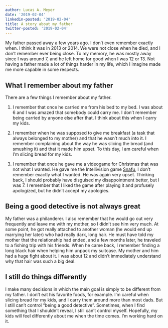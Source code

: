 ```yaml
---
author: Lucas A. Meyer
date: '2019-02-04'
linkedin-posted: '2019-02-04'
title: A story about my father
twitter-posted: '2019-02-04'
---
```


My father passed away a few years ago. I don't even remember exactly when. I think it was in 2013 or 2014. We were not close when he died, and I don't remember ever being close. To my memory, he was mostly away since I was around 7, and he left home for good when I was 12 or 13. Not having a father made a lot of things harder in my life, which I imagine made me more capable in some respects.

<!-- 

## My original case for a two-parent household

Well, it's not necessarily a case for a *father*, but more a case for a household with two parents, no matter their genders. When I was a teenager, the only opinion I had was my mom's, right or wrong. Not having another parent in the house made it more expensive for me to validate my mother's opinions. One example was when I wanted to leave a low-income, dead-end job for another job. My mom was of the opinion that "job longevity" and loyalty were very valuable traits - that one shouldn't leave a job after a short period of time. My questionings didn't go very far. In that case I ended up not folowing my mother's opinion and changed jobs. I'm sure the change had a positive impact in my career, but I was terrified. 

-->

## What I remember about my father

There are a few things I remember about my father. 

1) I remember that once he carried me from his bed to my bed. I was about 6 and I was amazed that somebody could carry me. I don't remember being carried by anyone else after that. I think about this when I carry my kids.

2) I remember when he was supposed to give me breakfast (a task that always belonged to my mother) and that he wasn't much into it. I remember complaining about the way he was slicing the bread (and smushing it) and that it made him upset. To this day, I am careful when I'm slicing bread for my kids.

3) I remember that once he gave me a videogame for Christmas that was not what I wanted. He gave me the Intellivision game [Snafu](https://en.wikipedia.org/wiki/Snafu_(video_game)), I don't remember exactly what I wanted. He was again very upset. Thinking back, I should probably have disguised my disappointment better, but I was 7. I remember that I liked the game after playing it and profusely apologized, but he didn't accept my apologies.

## Being a good detective is not always great

My father was a philanderer. I also remember that he would go out very frequently and leave me with my mother, so I didn't see him very much. At some point, he got really attached to another woman (he would end up marrying her later) who had really dark, long hair. He must have told my mother that the relationship had ended, and a few months later, he traveled to a fishing trip with his friends. When he came back, I remember finding a long black hair when helping him unpack my suitcase. My mother and him had a huge fight about it. I was about 12 and didn't immediately understand why that hair was such a big deal.

## I still do things differently

I make many decisions in which the main goal is simply to be different from my father. I don't eat his favorite foods, for example. I'm careful when slicing bread for my kids, and I carry them around more than most dads. But I still can't control "being a good detective". Sometimes, when I find something that I shouldn't reveal, I still can't control myself. Hopefully, my kids will feel differently about me when the time comes. I'm working hard on it.